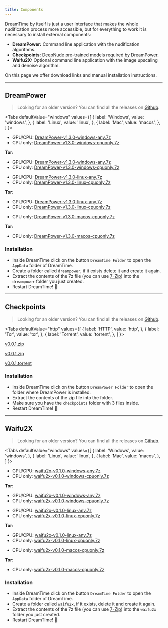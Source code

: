 ```yaml
---
title: Components
---
```



DreamTime by itself is just a user interface that makes the whole nudification process more accessible, but for everything to work it is necessary to install external components:

- **DreamPower:** Command line application with the nudification algorithms.
- **Checkpoints:** DeepNude pre-trained models required by DreamPower.
- **Waifu2X:** Optional command line application with the image upscaling and denoise algorithm.

On this page we offer download links and manual installation instructions.

---

## DreamPower

> Looking for an older version? You can find all the releases on [Github](https://github.com/dreamnettech/dreampower/releases).

<Tabs
  defaultValue="windows"
  values={[
    { label: 'Windows', value: 'windows', },
    { label: 'Linux', value: 'linux', },
    { label: 'Mac', value: 'macos', },
  ]
}>
<TabItem value="windows">

- GPU/CPU: [DreamPower-v1.3.0-windows-any.7z](https://downloads.dreamnet.tech/v2/dreampower/v1.3.0?platform=windows&arch=any)
- CPU only: [DreamPower-v1.3.0-windows-cpuonly.7z](https://downloads.dreamnet.tech/v2/dreampower/v1.3.0?platform=windows&arch=cpuonly)

**Tor:**

- GPU/CPU: [DreamPower-v1.3.0-windows-any.7z](http://ezzp7n7ppihoeuj2dlhfwu7qmfpjqp6vc6dvns5uceoyxd2dwr6n44id.onion/downloads/v2/dreampower/v1.3.0?platform=windows&arch=any)
- CPU only: [DreamPower-v1.3.0-windows-cpuonly.7z](http://ezzp7n7ppihoeuj2dlhfwu7qmfpjqp6vc6dvns5uceoyxd2dwr6n44id.onion/downloads/v2/dreampower/v1.3.0?platform=windows&arch=cpuonly)

</TabItem>

<TabItem value="linux">

- GPU/CPU: [DreamPower-v1.3.0-linux-any.7z](https://downloads.dreamnet.tech/v2/dreampower/v1.3.0?platform=linux&arch=any)
- CPU only: [DreamPower-v1.3.0-linux-cpuonly.7z](https://downloads.dreamnet.tech/v2/dreampower/v1.3.0?platform=linux&arch=cpuonly)

**Tor:**

- GPU/CPU: [DreamPower-v1.3.0-linux-any.7z](http://ezzp7n7ppihoeuj2dlhfwu7qmfpjqp6vc6dvns5uceoyxd2dwr6n44id.onion/downloads/v2/dreampower/v1.3.0?platform=linux&arch=any)
- CPU only: [DreamPower-v1.3.0-linux-cpuonly.7z](http://ezzp7n7ppihoeuj2dlhfwu7qmfpjqp6vc6dvns5uceoyxd2dwr6n44id.onion/downloads/v2/dreampower/v1.3.0?platform=linux&arch=cpuonly)

</TabItem>

<TabItem value="macos">

- CPU only: [DreamPower-v1.3.0-macos-cpuonly.7z](https://downloads.dreamnet.tech/v2/dreampower/v1.3.0?platform=macos&arch=cpuonly)

**Tor:**

- CPU only: [DreamPower-v1.3.0-macos-cpuonly.7z](http://ezzp7n7ppihoeuj2dlhfwu7qmfpjqp6vc6dvns5uceoyxd2dwr6n44id.onion/downloads/v2/dreampower/v1.3.0?platform=macos&arch=cpuonly)

</TabItem>

</Tabs>

### Installation

- Inside DreamTime click on the button `DreamTime Folder` to open the `AppData` folder of DreamTime.
- Create a folder called `dreampower`, if it exists delete it and create it again.
- Extract the contents of the 7z file (you can use [7-Zip](https://www.7-zip.org/)) into the `dreampower` folder you just created.
- Restart DreamTime! 🥳

---

## Checkpoints

> Looking for an older version? You can find all the releases on [Github](https://github.com/dreamnettech/dreampower-checkpoints/releases).

<Tabs
  defaultValue="http"
  values={[
    { label: 'HTTP', value: 'http', },
    { label: 'Tor', value: 'tor', },
    { label: 'Torrent', value: 'torrent', },
  ]
}>

<TabItem value="http">

[v0.0.1.zip](https://downloads.dreamnet.tech/v2/checkpoints/v0.0.1)

</TabItem>

<TabItem value="tor">

[v0.0.1.zip](http://ezzp7n7ppihoeuj2dlhfwu7qmfpjqp6vc6dvns5uceoyxd2dwr6n44id.onion/downloads/v2/checkpoints/v0.0.1)

</TabItem>

<TabItem value="torrent">

[v0.0.1.torrent](https://link.dreamnet.tech/ipfs/QmWgk943L8XqL86pT17WENaAuwtrSKqZQ23MhZSFAquyyi?filename=v0.0.1.torrent)

</TabItem>

</Tabs>

### Installation

- Inside DreamTime click on the button `DreamPower Folder` to open the folder where DreamPower is installed.
- Extract the contents of the zip file into the folder.
- Make sure you have the `checkpoints` folder with 3 files inside.
- Restart DreamTime! 🥳

---

## Waifu2X

> Looking for an older version? You can find all the releases on [Github](https://github.com/dreamnettech/waifu2x-chainer/releases).

<Tabs
  defaultValue="windows"
  values={[
    { label: 'Windows', value: 'windows', },
    { label: 'Linux', value: 'linux', },
    { label: 'Mac', value: 'macos', },
  ]
}>
<TabItem value="windows">

- GPU/CPU: [waifu2x-v0.1.0-windows-any.7z](https://downloads.dreamnet.tech/v2/waifu/v0.1.0?platform=windows&arch=any)
- CPU only: [waifu2x-v0.1.0-windows-cpuonly.7z](https://downloads.dreamnet.tech/v2/waifu/v0.1.0?platform=windows&arch=cpuonly)

**Tor:**

- GPU/CPU: [waifu2x-v0.1.0-windows-any.7z](http://ezzp7n7ppihoeuj2dlhfwu7qmfpjqp6vc6dvns5uceoyxd2dwr6n44id.onion/downloads/v2/waifu/v0.1.0?platform=windows&arch=any)
- CPU only: [waifu2x-v0.1.0-windows-cpuonly.7z](http://ezzp7n7ppihoeuj2dlhfwu7qmfpjqp6vc6dvns5uceoyxd2dwr6n44id.onion/downloads/v2/waifu/v0.1.0?platform=windows&arch=cpuonly)

</TabItem>

<TabItem value="linux">

- GPU/CPU: [waifu2x-v0.1.0-linux-any.7z](https://downloads.dreamnet.tech/v2/waifu/v0.1.0?platform=linux&arch=any)
- CPU only: [waifu2x-v0.1.0-linux-cpuonly.7z](https://downloads.dreamnet.tech/v2/waifu/v0.1.0?platform=linux&arch=cpuonly)

**Tor:**

- GPU/CPU: [waifu2x-v0.1.0-linux-any.7z](http://ezzp7n7ppihoeuj2dlhfwu7qmfpjqp6vc6dvns5uceoyxd2dwr6n44id.onion/downloads/v2/waifu/v0.1.0?platform=linux&arch=any)
- CPU only: [waifu2x-v0.1.0-linux-cpuonly.7z](http://ezzp7n7ppihoeuj2dlhfwu7qmfpjqp6vc6dvns5uceoyxd2dwr6n44id.onion/downloads/v2/waifu/v0.1.0?platform=linux&arch=cpuonly)

</TabItem>

<TabItem value="macos">

- CPU only: [waifu2x-v0.1.0-macos-cpuonly.7z](https://downloads.dreamnet.tech/v2/waifu/v0.1.0?platform=macos&arch=cpuonly)

**Tor:**

- CPU only: [waifu2x-v0.1.0-macos-cpuonly.7z](http://ezzp7n7ppihoeuj2dlhfwu7qmfpjqp6vc6dvns5uceoyxd2dwr6n44id.onion/downloads/v2/waifu/v0.1.0?platform=macos&arch=cpuonly)

</TabItem>

</Tabs>

### Installation

- Inside DreamTime click on the button `DreamTime Folder` to open the `AppData` folder of DreamTime.
- Create a folder called `waifu2x`, if it exists, delete it and create it again.
- Extract the contents of the 7z file (you can use [7-Zip](https://www.7-zip.org/)) into the `waifu2x` folder you just created.
- Restart DreamTime! 🥳
